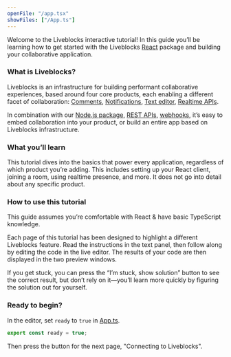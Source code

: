 ```yaml
---
openFile: "/app.tsx"
showFiles: ["/App.ts"]
---
```


Welcome to the Liveblocks interactive tutorial! In this guide you’ll be learning
how to get started with the Liveblocks [React](https://react.dev/) package and
building your collaborative application.

### What is Liveblocks?

Liveblocks is an infrastructure for building performant collaborative
experiences, based around four core products, each enabling a different facet of
collaboration: [Comments](/docs/products/comments),
[Notifications](/docs/products/notifications),
[Text editor](/docs/products/text-editor),
[Realtime APIs](/docs/products/realtime-apis).

In combination with our [Node.js package](/docs/api-reference/liveblocks-node),
[REST APIs](/docs/api-reference/rest-api-endpoints),
[webhooks](/docs/platform/webhooks), it’s easy to embed collaboration into your
product, or build an entire app based on Liveblocks infrastructure.

### What you’ll learn

This tutorial dives into the basics that power every application, regardless of
which product you’re adding. This includes setting up your React client, joining
a room, using realtime presence, and more. It does not go into detail about any
specific product.

### How to use this tutorial

<Banner title="Prerequisites">

This guide assumes you’re comfortable with React & have basic TypeScript
knowledge.

</Banner>

Each page of this tutorial has been designed to highlight a different Liveblocks
feature. Read the instructions in the text panel, then follow along by editing
the code in the live editor. The results of your code are then displayed in the
two preview windows.

If you get stuck, you can press the “I’m stuck, show solution” button to see the
correct result, but don’t rely on it—you’ll learn more quickly by figuring the
solution out for yourself.

### Ready to begin?

In the editor, set `ready` to `true` in [App.ts](#/App.ts).

```ts modifyTutorialFile="/App.ts"
export const ready = true;
```

Then press the button for the next page, "Connecting to Liveblocks".
